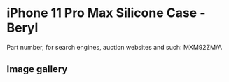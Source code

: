 
# iPhone 11 Pro Max Silicone Case - Beryl

Part number, for search engines, auction websites and such: MXM92ZM/A

## Image gallery

<div style={{ width: "768px" }}>
  <GalleryComponent
    images={[
      {
        original: "/everysource/MXM92.webp",
        thumbnail: "/everypreview/MXM92.webp",
      },
      {
        original: "/everysource/MXM92_AV1.webp",
        thumbnail: "/everypreview/MXM92_AV1.webp",
      },
      {
        original: "/everysource/MXM92_AV2.webp",
        thumbnail: "/everypreview/MXM92_AV2.webp",
      },
      {
        original: "/everysource/MXM92_AV3.webp",
        thumbnail: "/everypreview/MXM92_AV3.webp",
      },
      {
        original: "/everysource/MXM92_AV4.webp",
        thumbnail: "/everypreview/MXM92_AV4.webp",
      },
      {
        original: "/everysource/MXM92_AV5.webp",
        thumbnail: "/everypreview/MXM92_AV5.webp",
      }
    ]}
  />
</div>